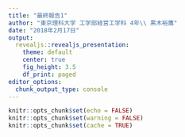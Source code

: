 ```yaml
---
title: "最終報告1"
author: "東京理科大学 工学部経営工学科 4年\\ 黒木裕鷹"
date: "2018年2月17日"
output:
  revealjs::revealjs_presentation:
    theme: default
    center: true
    fig_height: 3.5
    df_print: paged
editor_options: 
  chunk_output_type: console
---
```



```r
knitr::opts_chunk$set(echo = FALSE)
knitr::opts_chunk$set(warning = FALSE)
knitr::opts_chunk$set(cache = TRUE)
```

